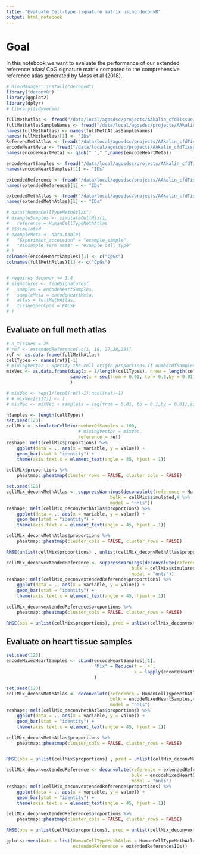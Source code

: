 ```yaml
---
title: "Evaluate Cell-type signature matrix using deconvR"
output: html_notebook
---
```


# Goal 

In this notebook we want to evaluate the performance of our extended reference atlas/ CpG signature matrix compared to the comprehensive reference atlas generated by Moss et al (2018).


```r
# BiocManager::install("deconvR")
library("deconvR")
library(ggplot2)
library(dplyr)
# library(tidyverse)
```

```r
fullMethAtlas <- fread("/data/local/agosdsc/projects/AAkalin_cfdTissue/meth_atlas-master/full_atlas.csv.gz")
fullMethAtlasSampleNames <- fread("/data/local/agosdsc/projects/AAkalin_cfdTissue/meth_atlas-master/reference_atlas.csv",nrows = 1)
names(fullMethAtlas) <- names(fullMethAtlasSampleNames)
names(fullMethAtlas)[1] <- "IDs"
ReferencMethAtlas <- fread("/data/local/agosdsc/projects/AAkalin_cfdTissue/meth_atlas-master/reference_atlas.csv")
encodeHeartMeta <- fread("/data/local/agosdsc/projects/AAkalin_cfdTissue/encode_heartsamples/metadata.tsv")
names(encodeHeartMeta) <- gsub(" ","_",names(encodeHeartMeta))

encodeHeartSamples <- fread("/data/local/agosdsc/projects/AAkalin_cfdTissue/encode_heartsamples/encode_heartsamples.csv")
names(encodeHeartSamples)[1] <- "IDs"

extendedReference <- fread("/data/local/agosdsc/projects/AAkalin_cfdTissue/results/extendedReference.csv",data.table = FALSE)
names(extendedReference)[1] <- "IDs"

extendedMethAtlas <- fread("/data/local/agosdsc/projects/AAkalin_cfdTissue/preprocessed/filteredExtendedMethAtlas_pooledEncode.tsv",data.table = TRUE)
names(extendedMethAtlas)[1] <- "IDs"
```


```r
# data("HumanCellTypeMethAtlas")
# exampleSamples <- simulateCellMix(1,
#   reference = HumanCellTypeMethAtlas
# )$simulated
# exampleMeta <- data.table(
#   "Experiment_accession" = "example_sample",
#   "Biosample_term_name" = "example_cell_type"
# )
colnames(encodeHeartSamples)[1] <- c("CpGs")
colnames(fullMethAtlas)[1] <- c("CpGs")


# requires deconvr >= 1.4
# signatures <- findSignatures(
#   samples = encodeHeartSamples,
#   sampleMeta = encodeHeartMeta,
#   atlas = fullMethAtlas,
#   tissueSpecCpGs = FALSE
# )
```

## Evaluate on full meth atlas


```r
# n_tissues = 25
# ref <- extendedReference[,c(1, 18, 27,28,29)]
ref <- as.data.frame(fullMethAtlas)
cellTypes <- names(ref)[-1]
# mixingVector : Specify the cell origin proportions.If numberOfSamples = 1, this can be a vector of length = number of cell types in reference.Otherwise, this is a dataframe with rows for cell types (must be equal to cell types in reference) and columns for samples.
mixVec <- as.data.frame(diag(x = 1/length(cellTypes), nrow = length(cellTypes), ncol = length(cellTypes)) +
                        sample(x = seq(from = 0.01, to = 0.3,by = 0.01),size = ncol(ref)-1,replace = TRUE)
                        )

# mixVec <- rep(1/(ncol(ref)-1),ncol(ref)-1)
# # mixVec[c(17)] <- 1
# mixVec <- mixVec + sample(x = seq(from = 0.01, to = 0.1,by = 0.01),size = ncol(ref)-1,replace = TRUE)

nSamples <- length(cellTypes)
set.seed(123)
cellMix <- simulateCellMix(numberOfSamples = 100,
                           # mixingVector = mixVec,
                           reference = ref)
reshape::melt(cellMix$proportions) %>% 
    ggplot(data = ., aes(x = variable, y = value)) + 
    geom_bar(stat = "identity") + 
    theme(axis.text.x = element_text(angle = 45, hjust = 1))

cellMix$proportions %>% 
    pheatmap::pheatmap(cluster_rows = FALSE, cluster_cols = FALSE)
```

```r
set.seed(123)
cellMix_deconvMethAtlas <- suppressWarnings(deconvolute(reference = HumanCellTypeMethAtlas, 
                                       bulk = cellMix$simulated,# %>% filter(.$IDs %in% HumanCellTypeMethAtlas$IDs), 
                                       model = "nnls"))
reshape::melt(cellMix_deconvMethAtlas$proportions) %>% 
    ggplot(data = ., aes(x = variable, y = value)) + 
    geom_bar(stat = "identity") + 
    theme(axis.text.x = element_text(angle = 45, hjust = 1))

cellMix_deconvMethAtlas$proportions %>% 
    pheatmap::pheatmap(cluster_cols = FALSE, cluster_rows = FALSE)

RMSE(unlist(cellMix$proportions) , unlist(cellMix_deconvMethAtlas$proportions))
```
```r
cellMix_deconvextendedReference <- suppressWarnings(deconvolute(reference = extendedReference,
                                               bulk = cellMix$simulated,# %>% filter(.$IDs %in% extendedReference$IDs),
                                               model = "nnls"))
reshape::melt(cellMix_deconvextendedReference$proportions) %>% 
    ggplot(data = ., aes(x = variable, y = value)) + 
    geom_bar(stat = "identity") + 
    theme(axis.text.x = element_text(angle = 45, hjust = 1))

cellMix_deconvextendedReference$proportions %>% 
    pheatmap::pheatmap(cluster_cols = FALSE, cluster_rows = FALSE)

RMSE(obs = unlist(cellMix$proportions), pred = unlist(cellMix_deconvextendedReference$proportions[,-c(26:28)]))
```

## Evaluate on heart tissue samples

```r
set.seed(123)
encodeMixedHeartSamples <- cbind(encodeHeartSamples[,1],
                                 "Mix" = Reduce(f = `+`, 
                                                x = lapply(encodeHeartSamples[,-1], function(x) x))/(ncol(encodeHeartSamples)-1)
                                 )
```

```r
set.seed(123)
cellMix_deconvMethAtlas <- deconvolute(reference = HumanCellTypeMethAtlas, 
                                       bulk = encodeMixedHeartSamples,# %>% filter(.$IDs %in% HumanCellTypeMethAtlas$IDs), 
                                       model = "nnls")
reshape::melt(cellMix_deconvMethAtlas$proportions) %>% 
    ggplot(data = ., aes(x = variable, y = value)) + 
    geom_bar(stat = "identity") + 
    theme(axis.text.x = element_text(angle = 45, hjust = 1))

cellMix_deconvMethAtlas$proportions %>% 
    pheatmap::pheatmap(cluster_cols = FALSE, cluster_rows = FALSE)


RMSE(obs = unlist(cellMix$proportions) , pred = unlist(cellMix_deconvMethAtlas$proportions))
```


```r
cellMix_deconvextendedReference <- deconvolute(reference = extendedReference,
                                               bulk = encodeMixedHeartSamples,# %>% filter(.$IDs %in% extendedReference$IDs),
                                               model = "nnls")
reshape::melt(cellMix_deconvextendedReference$proportions) %>% 
    ggplot(data = ., aes(x = variable, y = value)) + 
    geom_bar(stat = "identity") + 
    theme(axis.text.x = element_text(angle = 45, hjust = 1))

cellMix_deconvextendedReference$proportions %>% 
    pheatmap::pheatmap(cluster_cols = FALSE, cluster_rows = FALSE)

RMSE(obs = unlist(cellMix$proportions), pred = unlist(cellMix_deconvextendedReference$proportions))
```

```r

gplots::venn(data = list(HumanCellTypeMethAtlas = HumanCellTypeMethAtlas$IDs, 
                         extendedReference = extendedReference$IDs))

```


